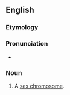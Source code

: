 ==English==

===Etymology===
{{prefix|idio|chromosome|lang=en}}

===Pronunciation===
* {{IPA|/ˌɪdɪə(ʊ)ˈkɹəʊməsəʊm/|lang=en}}

===Noun===
{{en-noun}}

# {{context|cytology|lang=en}} A [[sex chromosome]].